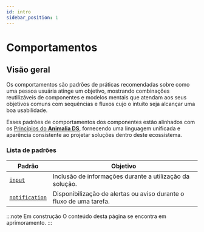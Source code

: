 ```yaml
---
id: intro
sidebar_position: 1
---
```


# Comportamentos

## Visão geral

Os comportamentos são padrões de práticas recomendadas sobre como uma pessoa usuária atinge um objetivo, mostrando combinações 
reutilizáveis de componentes e modelos mentais que atendam aos seus objetivos comuns com sequências e fluxos cujo o intuito 
seja alcançar uma boa usabilidade.

Esses padrões de comportamentos dos componentes estão alinhados com os [Princípios do **Animalia DS**](docs/about/principles), 
fornecendo uma linguagem unificada e aparência consistente ao projetar soluções dentro deste ecossistema.

### Lista de padrões

| Padrão                           | Objetivo                                                                                              |
| -------------------------------- | ----------------------------------------------------------------------------------------------------- |
| [`input`](input)                 | Inclusão de informações durante a utilização da solução.                                              |
| [`notification`](notification)   | Disponibilização de alertas ou aviso durante o fluxo de uma tarefa.                                   |

:::note Em construção 
O conteúdo desta página se encontra em aprimoramento.
:::